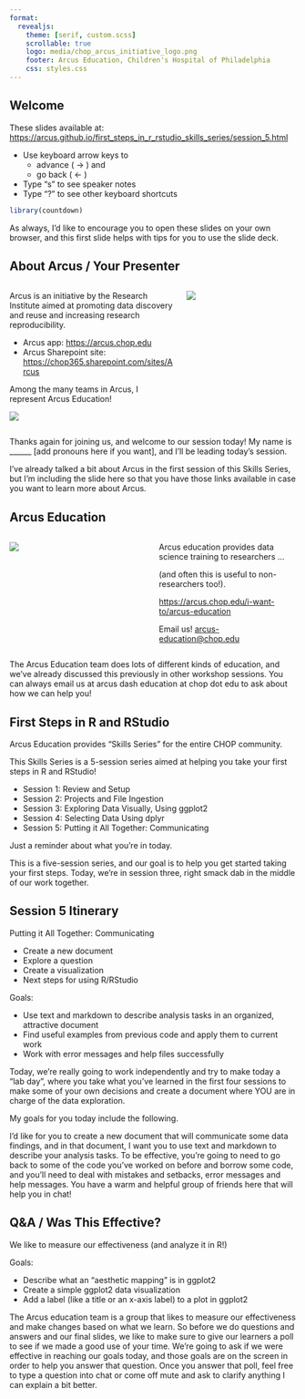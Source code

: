 ```yaml
---
format: 
  revealjs:
    theme: [serif, custom.scss]
    scrollable: true
    logo: media/chop_arcus_initiative_logo.png
    footer: Arcus Education, Children's Hospital of Philadelphia 
    css: styles.css
---
```

## Welcome {.smaller}

These slides available at: <https://arcus.github.io/first_steps_in_r_rstudio_skills_series/session_5.html>

-   Use keyboard arrow keys to
    -   advance ( → ) and
    -   go back ( ← )
-   Type "s" to see speaker notes
-   Type "?" to see other keyboard shortcuts

```r
library(countdown)
```


::: notes
As always, I'd like to encourage you to open these slides on your own browser, and this first slide helps with tips for you to use the slide deck.
:::

## About Arcus / Your Presenter {.smaller}

::::: {.columns .v-center-container}
::: {.column .small-text width="60%"}
Arcus is an initiative by the Research Institute aimed at promoting data discovery and reuse and increasing research reproducibility.

-   Arcus app: <https://arcus.chop.edu>
-   Arcus Sharepoint site: <https://chop365.sharepoint.com/sites/Arcus>

Among the many teams in Arcus, I represent Arcus Education!

![](media/arcus_website.png){.two-thirds .bordered fig-alt="Arcus website which displays tools and services including cohort discovery, arcus archives, data catalog, education and training, scientific projects, and clinical data query."}
:::

::: {.column .small-text width="40%"}
![](media/arcus_research_data_lifecycle.png){fig-alt="A circular diagram showing five project phases, including Discover: explore available data, Plan: plan your research project, Collect: receive your data, Analyze: analyze data in an Arcus lab, and Share: contribute data to archives."}
:::
:::::

::: notes

Thanks again for joining us, and welcome to our session today!   My name is ______ [add pronouns here if you want], and I'll be leading today's session.

I've already talked a bit about Arcus in the first session of this Skills Series, but I'm including the slide here so that you have those links available in case you want to learn more about Arcus.
:::

## Arcus Education

::::: {.columns .v-center-container}
::: {.column .small-text width="50%"}
![](media/arcus_education_page.png){.bordered fig-alt="Education website page that includes three sections titled Getting Started with Arcus, Learn Data Science Skills, and Curate Your Own Learning Experience."}
:::

::: {.column .small-text width="50%"}
Arcus education provides data science training to researchers ...

(and often this is useful to non-researchers too!).

<https://arcus.chop.edu/i-want-to/arcus-education>

Email us! [arcus-education\@chop.edu](mailto:arcus-education@chop.edu){.email}
:::
:::::

::: notes
The Arcus Education team does lots of different kinds of education, and we've already discussed this previously in other workshop sessions.  You can always email us at arcus dash education at chop dot edu to ask about how we can help you!
:::


## First Steps in R and RStudio {.smaller}

Arcus Education provides "Skills Series" for the entire CHOP community.

This Skills Series is a 5-session series aimed at helping you take your first steps in R and RStudio!

-   Session 1: Review and Setup
-   Session 2: Projects and File Ingestion
-   Session 3: Exploring Data Visually, Using ggplot2
-   Session 4: Selecting Data Using dplyr
-   Session 5: Putting it All Together: Communicating

::: notes
Just a reminder about what you're in today.

This is a five-session series, and our goal is to help you get started taking your first steps.  Today, we're in session three, right smack dab in the middle of our work together.
:::

## Session 5 Itinerary {.smaller}

Putting it All Together: Communicating

  * Create a new document
  * Explore a question
  * Create a visualization
  * Next steps for using R/RStudio
  
Goals:

- Use text and markdown to describe analysis tasks in an organized, attractive document
- Find useful examples from previous code and apply them to current work
- Work with error messages and help files successfully

::: notes
Today, we're really going to work independently and try to make today a "lab day", where you take what you've learned in the first four sessions to make some of your own decisions and create a document where YOU are in charge of the data exploration.

My goals for you today include the following.  

I'd like for you to create a new document that will communicate some data findings, and in that document, I want you to use text and markdown to describe your analysis tasks.  To be effective, you're going to need to go back to some of the code you've worked on before and borrow some code, and you'll need to deal with mistakes and setbacks, error messages and help messages.  You have a warm and helpful group of friends here that will help you in chat!
:::



## Q&A / Was This Effective? {.smaller}

We like to measure our effectiveness (and analyze it in R!)

Goals:

- Describe what an "aesthetic mapping" is in ggplot2
- Create a simple ggplot2 data visualization
- Add a label (like a title or an x-axis label) to a plot in ggplot2


::: notes

The Arcus education team is a group that likes to measure our effectiveness and make changes based on what we learn.  So before we do questions and answers and our final slides, we like to make sure to give our learners a poll to see if we made a good use of your time.  We're going to ask if we were effective in reaching our goals today, and those goals are on the screen in order to help you answer that question.  Once you answer that poll, feel free to type a question into chat or come off mute and ask to clarify anything I can explain a bit better.  

:::

